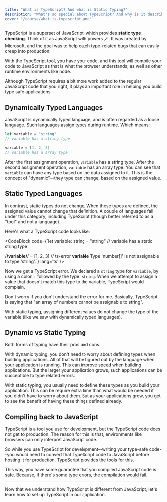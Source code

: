 ```yaml
---
title: "What is TypeScript? And what is Static Typing?"
description: "What's so special about TypeScript? And why is it described as a static typing tool? What makes this different from dynamically typed languages?"
cover: "/course/what-is-typescript.png"
---
```



TypeScript is a superset of JavaScript, which provides **static type checking**. Think of it as JavaScript with powers 🪄. It was created by Microsoft, and the goal was to help catch type-related bugs that can easily creep into production.

With the TypeScript tool, you have your code, and this tool will compile your code to JavaScript as that is what the browser understands, as well as other runtime environments like node.

Although TypeScript requires a bit more work added to the regular JavaScript code that you right, it plays an important role in helping you build type safe applications.

## Dynamically Typed Languages

JavaScript is dynamically typed language, and is often regarded as a loose language. Such languages assign types during runtime. Which means:

```js
let variable = "string"
// variable has a string type

variable = [1, 2, 3]
// variable has a array type
```

After the first assignment operation, `variable` has a string type.
After the second assignment operation, `variable` has an array type. You can see that `variable` can have any type based on the data assigned to it. This is the concept of "dynamic"--they type can change, based on the assigned value.

## Static Typed Languages

In contrast, static types do not change. When these types are defined, the assigned value cannot change that definition. A couple of languages fall under this category, including TypeScript (though better referred to as a "tool" and not a language).

Here's what a TypeScript code looks like:

<CodeBlock
  code={`let variable: string = "string"
// variable has a static string type

/**/variable/**/ = [1, 2, 3]
// ts-error **variable** Type 'number[]' is not assignable to type 'string'.`}
lang='ts'
/>

Now we get a TypeScript error. We declared a `string` type for `variable`, by using a colon `:` followed by the type: `string`. When we attempt to assign a value that doesn't match this type to the variable, TypeScript would complain.

Don't worry if you don't understand the error for me. Basically, TypeScript is saying that "an array of numbers cannot be assignable to string".

With static typing, assigning different values do not change the type of the variable (like we saw with dynamically typed languages).

## Dynamic vs Static Typing

Both forms of typing have their pros and cons.

With dynamic typing, you don't need to worry about defining types when building applications. All of that will be figured out by the language when your application is running. This can improve speed when building applications. But the larger your application grows, such applications can be succeptible to type related errors.

With static typing, you usually need to define these types as you build your application. This can be require extra time than what would be needed if you didn't have to worry about them. But as your applications grow, you get to see the benefit of having these things defined already.

## Compiling back to JavaScript

TypeScript is a tool you use for development, but the TypeScript code does not get to production. The reason for this is that, environments like browsers can only interpret JavaScript code.

So while you use TypeScript for development--writing your type-safe code--you would need to convert that TypeScript code to JavaScript before hosting it for production. TypeScript provides the tools for this.

This way, you have some guarantee that you compiled JavaScript code is safe. Because, if there's some type errors, the compilation would fail.

---

Now that we understand how TypeScript is different from JavaScript, let's learn how to set up TypeScript in our application.

